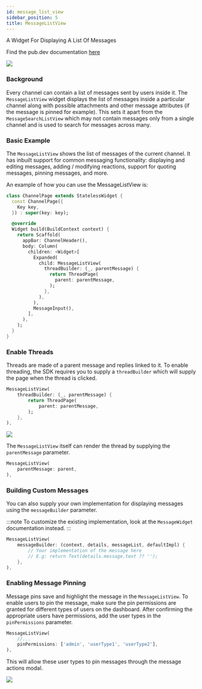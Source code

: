 ```yaml
---
id: message_list_view
sidebar_position: 5
title: MessageListView
---
```


A Widget For Displaying A List Of Messages

Find the pub.dev documentation [here](https://pub.dev/documentation/stream_chat_flutter/latest/stream_chat_flutter/MessageListView-class.html)

![](../assets/message_list_view.png)

### Background

Every channel can contain a list of messages sent by users inside it. The `MessageListView` widget
displays the list of messages inside a particular channel along with possible attachments and
other message attributes (if the message is pinned for example). This sets it apart from the `MessageSearchListView`
which may not contain messages only from a single channel and is used to search for messages across
many.

### Basic Example

The `MessageListView` shows the list of messages of the current channel. It has inbuilt support for
common messaging functionality: displaying and editing messages, adding / modifying reactions, support
for quoting messages, pinning messages, and more.

An example of how you can use the MessageListView is:

```dart
class ChannelPage extends StatelessWidget {
  const ChannelPage({
    Key key,
  }) : super(key: key);

  @override
  Widget build(BuildContext context) {
    return Scaffold(
      appBar: ChannelHeader(),
      body: Column(
        children: <Widget>[
          Expanded(
            child: MessageListView(
              threadBuilder: (_, parentMessage) {
                return ThreadPage(
                  parent: parentMessage,
                );
              },
            ),
          ),
          MessageInput(),
        ],
      ),
    );
  }
}
```

### Enable Threads

Threads are made of a parent message and replies linked to it. To enable threading, the SDK requires you
to supply a `threadBuilder` which will supply the page when the thread is clicked.

```dart
MessageListView(
    threadBuilder: (_, parentMessage) {
        return ThreadPage(
            parent: parentMessage,
        );
    },
),
```

![](../assets/message_list_view_threads.png)

The `MessageListView` itself can render the thread by supplying the `parentMessage` parameter.

```dart
MessageListView(
    parentMessage: parent,
),
```

### Building Custom Messages

You can also supply your own implementation for displaying messages using the `messageBuilder` parameter.

:::note
To customize the existing implementation, look at the `MessageWidget` documentation instead.
:::

```dart
MessageListView(
    messageBuilder: (context, details, messageList, defaultImpl) {
        // Your implementation of the message here
        // E.g: return Text(details.message.text ?? '');
    },
),
```

### Enabling Message Pinning

Message pins save and highlight the message in the `MessageListView`. To enable users to pin the message,
make sure the pin permissions are granted for different types of users on the dashboard. After confirming
the appropriate users have permissions, add the user types in the `pinPermissions` parameter.

```dart
MessageListView(
    //...
    pinPermissions: ['admin', 'userType1', 'userType2'],
),
```

This will allow these user types to pin messages through the message actions modal.

![](../assets/message_list_view_pin.png)
